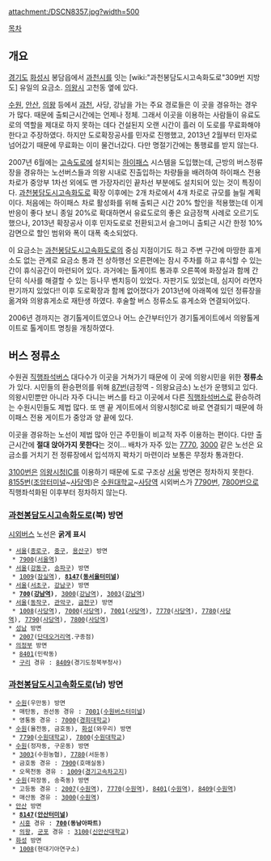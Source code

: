 attachment:/DSCN8357.jpg?width=500

[[목차]]

== 개요 ==
[[경기도]] [[화성시]] 봉담읍에서 [[과천시]]를 잇는 [wiki:"과천봉담도시고속화도로"309번 지방도] 유일의 요금소. [[의왕시]] 고천동 옆에 있다.

[[수원]], [[안산]], [[의왕]] 등에서 [[과천]], 사당, 강남을 가는 주요 경로들은 이 곳을 경유하는 경우가 많다. 때문에 출퇴근시간에는 언제나 정체. 그래서 이곳을 이용하는 사람들이 유료도로의 역할을 제대로 하지 못하는 데다 건설된지 오랜 시간이 흘러 이 도로를 무료화해야 한다고 주장하였다. 하지만 도로확장공사를 민자로 진행했고, 2013년 2월부터 민자로 넘어갔기 때문에 무료화는 이미 물건너갔다. 다만 명절기간에는 통행료를 받지 않는다. 

2007년 6월에는 [[고속도로]]에 설치되는 [[하이패스]] 시스템을 도입했는데, 근방의 버스정류장을 경유하는 노선버스들과 의왕 시내로 진출입하는 차량들을 배려하여 하이패스 전용차로가 중앙부 1차선 외에도 맨 가장자리인 끝차선 부분에도 설치되어 있는 것이 특징이다. [[과천봉담도시고속화도로]] 확장 이후에는 2개 차로에서 4개 차로로 규모를 늘릴 계획이다. 처음에는 하이패스 차로 활성화를 위해 출퇴근 시간 20% 할인을 적용했는데 이게 반응이 좋다 보니 종일 20%로 확대하면서 유료도로의 좋은 요금정책 사례로 오르기도 했으나, 2013년 확장공사 이후 민자도로로 전환되고서 슬그머니 출퇴근 시간 한정 10% 감면으로 할인 범위와 폭이 대폭 축소되었다.

이 요금소는 [[과천봉담도시고속화도로]]의 중심 지점이기도 하고 주변 구간에 마땅한 휴게소도 없는 관계로 요금소 통과 전 상하행선 오른편에는 잠시 주차를 하고 휴식할 수 있는 간이 휴식공간이 마련되어 있다. 과거에는 톨게이트 통과후 오른쪽에 화장실과 함께 간단히 식사를 해결할 수 있는 등나무 벤치등이 있었다. 자판기도 있었는데, 심지어 라면자판기까지 있었다!! 이후 도로확장과 함께 없어졌다가 2013년에 아래쪽에 있던 정류장을 옮겨와 의왕휴게소로 재탄생 하였다. 후술할 버스 정류소도 휴게소와 연결되어있다.

2006년 경까지는 경기톨게이트였으나 어느 순간부터인가 경기톨게이트에서 의왕톨게이트로 톨게이트 명칭을 개칭하였다.

== 버스 정류소 ==
수원권 [[직행좌석버스]] 대다수가 이곳을 거쳐가기 때문에 이 곳에 의왕시민을 위한 '''정류소'''가 있다. 시민들의 환승편의를 위해 [[안양 버스 87|87번]](금정역 - 의왕요금소) 노선가 운행되고 있다. 의왕시민뿐만 아니라 자주 다니는 버스를 타고 이곳에서 다른 [[직행좌석버스]]로 환승하려는 수원시민들도 제법 많다. 또 맨 끝 게이트에서 의왕시청IC로 바로 연결되기 때문에 하이패스 전용 게이트가 중앙과 양 끝에 있다.

이곳을 경유하는 노선이 제법 많아 인근 주민들이 비교적 자주 이용하는 편이다. 다만 출근시간에 '''절대 앉아가지 못한다'''는 것이... 배차가 자주 있는 [[수원 버스 7770|7770]], [[수원 버스 3000|3000]] 같은 노선은 요금소를 거치기 전 정류장에서 입석까지 꽉차기 마련이라 보통은 무정차 통과한다.

[[안산 버스 3100|3100번]]은 [[의왕시청IC]]를 이용하기 때문에 도로 구조상 [[서울특별시|서울]] 방면은 정차하지 못한다. [[시외버스 8155|8155번]]([[조암터미널]]~[[사당역]])은 [[수원대학교]]~[[사당역]] 시외버스가 [[수원 버스 7790|7790번]], [[수원 버스 7800|7800번]]으로 직행좌석화된 이후부터 정차하지 않는다.

=== [[과천봉담도시고속화도로]](북) 방면 ===
[[시외버스]] 노선은 '''굵게 표시'''
 * [[서울특별시|서울]]([[종로구]], [[중구(서울)|중구]], [[용산구]]) 방면
  * [[수원 버스 7900|7900]]([[서울역]])
 * [[서울특별시|서울]]([[강동구]], [[송파구]]) 방면
  * [[경기광주 버스 1009|1009]]([[잠실역]]), '''[[시외버스 8147|8147]]([[동서울터미널]])'''
 * [[서울특별시|서울]]([[서초구]], [[강남구]]) 방면
  * '''[[시외버스 700|700]]([[강남역]])''', [[수원 버스 3000|3000]]([[강남역]]), [[수원 버스 3003|3003]]([[강남역]])
 * [[서울특별시|서울]]([[동작구]], [[관악구]], [[금천구]]) 방면
  * [[화성 버스 1008|1008]]([[사당역]]), [[수원 버스 7000|7000]]([[사당역]]), [[수원 버스 7001|7001]]([[사당역]]), [[수원 버스 7770|7770]]([[사당역]]), [[수원 버스 7780|7780]]([[사당역]]), [[수원 버스 7790|7790]]([[사당역]]), [[수원 버스 7800|7800]]([[사당역]])
 * [[성남시|성남]] 방면
  * [[수원 버스 2007|2007]]([[단대오거리역]].구종점)
 * [[의정부시|의정부]] 방면
  * [[경기순환버스 8401|8401]](민락동)
  * [[구리시|구리]] 경유 : [[경기순환버스 8409|8409]](경기도청북부청사)

=== [[과천봉담도시고속화도로]](남) 방면 ===
 * [[수원시|수원]](우만동) 방면
  * 매탄동, 권선동 경유 : [[수원 버스 7001|7001]]([[수원종합버스터미널|수원버스터미널]])
  * 영통동 경유 : [[수원 버스 7000|7000]]([[경희대학교]])
 * [[수원시|수원]](율전동, 금호동), [[화성시|화성]](와우리) 방면
  * [[수원 버스 7790|7790]]([[수원대학교]]), [[수원 버스 7800|7800]]([[수원대학교]])
 * [[수원시|수원]](정자동, 구운동) 방면
  * [[수원 버스 3003|3003]](수원농협), [[수원 버스 7780|7780]](서둔동)
  * 금호동 경유 : [[수원 버스 7900|7900]](호매실동)
  * 오목천동 경유 : [[경기광주 버스 1009|1009]]([[경기고속]]차고지)
 * [[수원시|수원]](파장동, 송죽동) 방면
  * 고등동 경유 : [[수원 버스 2007|2007]]([[수원역]]), [[수원 버스 7770|7770]]([[수원역]]), [[경기순환버스 8401|8401]]([[수원역]]), [[경기순환버스 8409|8409]]([[수원역]])
  * 매산동 경유 : [[수원 버스 3000|3000]]([[수원역]])
 * [[안산시|안산]] 방면
  * '''[[시외버스 8147|8147]]([[안산종합버스터미널|안산터미널]])'''
  * [[시흥시|시흥]] 경유 : '''[[시외버스 700|700]](동남아파트)'''
  * [[의왕시|의왕]], [[군포시|군포]] 경유 : [[안산 버스 3100|3100]]([[신안산대학교]])
 * [[화성시|화성]] 방면
  * [[화성 버스 1008|1008]](현대기아연구소)
